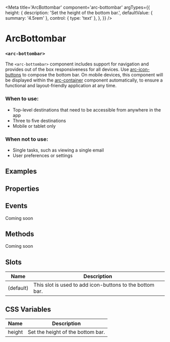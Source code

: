
<Meta
title='ArcBottombar'
component='arc-bottombar'
argTypes={{
    height: {
      description: 'Set the height of the bottom bar.',
      defaultValue: { summary: '4.5rem' },
      control: { type: 'text' },
    },
}} />

# ArcBottombar
### `<arc-bottombar>`

The `<arc-bottombar>` component includes support for navigation and provides out of the box responsiveness for all devices.
Use [arc-icon-buttons](?path=/story/arciconbutton--default) to compose the bottom bar.
On mobile devices, this component will be displayed within the [arc-container](?path=/story/arccontainer--container) component automatically,
to ensure a functional and layout-friendly application at any time.

### When to use:
* Top-level destinations that need to be accessible from anywhere in the app
* Three to five destinations
* Mobile or tablet only

### When not to use:
* Single tasks, such as viewing a single email
* User preferences or settings

## Examples
<Canvas>
  <Story name='Default' story={stories.Default} />
</Canvas>

## Properties
<ArgsTable story='Default' />

## Events
Coming soon

## Methods
Coming soon

## Slots

| Name         | Description                                               |
|--------------|-----------------------------------------------------------|
| (default)    | This slot is used to add icon-buttons to the bottom bar.  |

## CSS Variables

| Name             | Description                                           |
|------------------|-------------------------------------------------------|
| height           | Set the height of the bottom bar.                     |
